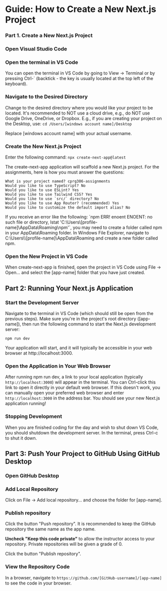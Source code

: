 # Guide: How to Create a New Next.js Project

### Part 1. Create a New Next.js Project


<Steps>

### Open Visual Studio Code

### Open the terminal in VS Code

You can open the terminal in VS Code by going to View -> Terminal or by pressing Ctrl-` (backtick - the key is usually located at the top left of the keyboard).

### Navigate to the Desired Directory

Change to the desired directory where you would like your project to be located. It's recommended to NOT use a cloud drive, e.g., do NOT use Google Drive, OneDrive, or Dropbox. E.g., if you are creating your project on the Desktop, use:
`cd /Users/[windows account name]/Desktop`

Replace [windows account name] with your actual username.

### Create the New Next.js Project

Enter the following command:
`npx create-next-app@latest`

The create-next-app application will scaffold a new Next.js project. For the assignments, here is how you must answer the questions:

```
What is your project named? cprg306-assignments
Would you like to use TypeScript? No
Would you like to use ESLint? Yes
Would you like to use Tailwind CSS? Yes
Would you like to use `src/` directory? No
Would you like to use App Router? (recommended) Yes
Would you like to customize the default import alias? No
```


<Callout emoji="😣">
  If you receive an error like the following: `npm ERR! enoent ENOENT: no such
  file or directory, lstat 'C:\Users\[profile-name]\AppData\Roaming\npm'`, you
  may need to create a folder called npm in your AppData\Roaming folder. In
  Windows File Explorer, navigate to C:\Users\\[profile-name]\AppData\Roaming
  and create a new folder called npm.
</Callout>

### Open the New Project in VS Code

When create-next-app is finished, open the project in VS Code using File -> Open... and select the [app-name] folder that you have just created.

</Steps>

## Part 2: Running Your Next.js Application

<Steps>

### Start the Development Server

Navigate to the terminal in VS Code (which should still be open from the previous steps). Make sure you're in the project's root directory ([app-name]), then run the following command to start the Next.js development server:

```
npm run dev
```

Your application will start, and it will typically be accessible in your web browser at http://localhost:3000.

### Open the Application in Your Web Browser

After running npm run dev, a link to your local application (typically `http://localhost:3000`) will appear in the terminal. You can Ctrl-click this link to open it directly in your default web browser. If this doesn't work, you can manually open your preferred web browser and enter `http://localhost:3000` in the address bar. You should see your new Next.js application running!

### Stopping Development

When you are finished coding for the day and wish to shut down VS Code, you should shutdown the development server. In the terminal, press Ctrl-c to shut it down.

</Steps>

## Part 3: Push Your Project to GitHub Using GitHub Desktop

<Steps>

### Open GitHub Desktop

### Add Local Repository

Click on File -> Add local repository... and choose the folder for [app-name].

### Publish repository

Click the button "Push repository". It is recommended to keep the GitHub repository the same name as the app name.

**Uncheck "Keep this code private"** to allow the instructor access to your repository. Private repositories will be given a grade of 0.

Click the button "Publish repository".

### View the Repository Code

In a browser, navigate to `https://github.com/[GitHub-username]/[app-name]` to see the code in your browser.

</Steps>

